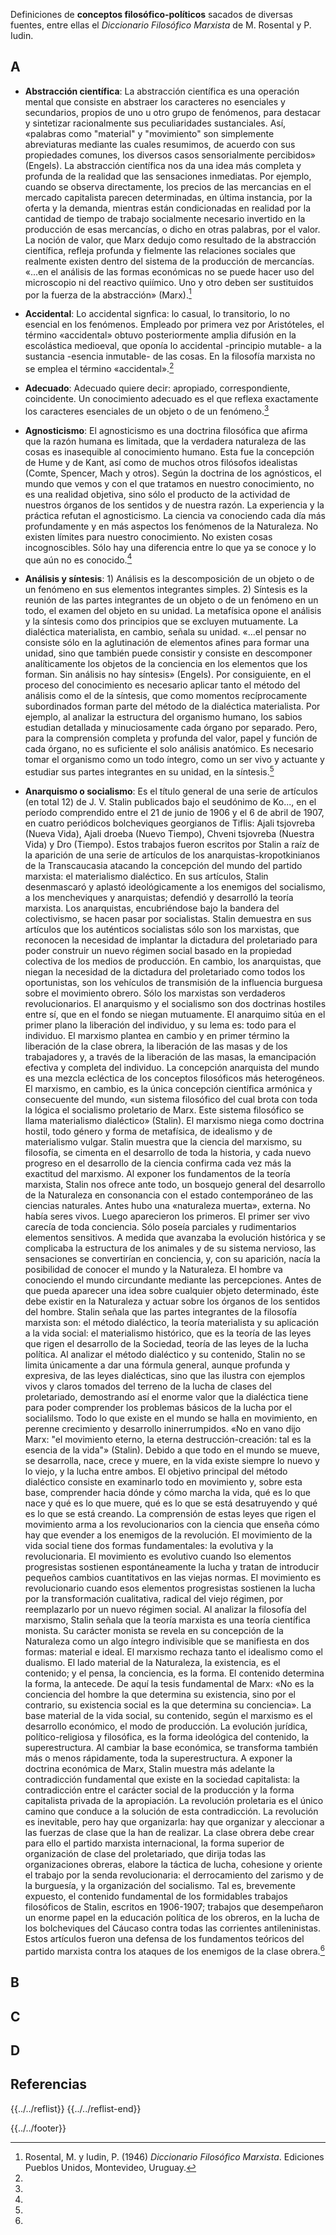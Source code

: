 {{header|1=Portada}}

Definiciones de '''conceptos filosófico-políticos''' sacados de diversas fuentes, entre ellas el ''Diccionario Filosófico Marxista'' de M. Rosental y P. Iudin.

== A ==

* '''Abstracción científica''': La abstracción científica es una operación mental que consiste en abstraer los caracteres no esenciales y secundarios, propios de uno u otro grupo de fenómenos, para destacar y sintetizar racionalmente sus peculiaridades sustanciales. Así, «palabras como "material" y "movimiento" son simplemente abreviaturas mediante las cuales resumimos, de acuerdo con sus propiedades comunes, los diversos casos sensorialmente percibidos» (Engels). La abstracción científica nos da una idea más completa y profunda de la realidad que las sensaciones inmediatas. Por ejemplo, cuando se observa directamente, los precios de las mercancias en el mercado capitalista parecen determinadas, en última instancia, por la oferta y la demanda, mientras están condicionadas en realidad por la cantidad de tiempo de trabajo socialmente necesario invertido en la producción de esas mercancías, o dicho en otras palabras, por el valor. La noción de valor, que Marx dedujo como resultado de la abstracción científica, refleja profunda y fielmente las relaciones sociales que realmente existen dentro del sistema de la producción de mercancías. «...en el análisis de las formas económicas no se puede hacer uso del microscopio ni del reactivo quiímico. Uno y otro deben ser sustituidos por la fuerza de la abstracción» (Marx).<ref name="dicfilmarxista">Rosental, M. y Iudin, P. (1946) ''Diccionario Filosófico Marxista''. Ediciones Pueblos Unidos, Montevideo, Uruguay.</ref>

* '''Accidental''': Lo accidental signfica: lo casual, lo transitorio, lo no esencial en los fenómenos. Empleado por primera vez por Aristóteles, el término «accidental» obtuvo posteriormente amplia difusión en la escolástica medioeval, que oponía lo accidental -principio mutable- a la sustancia -esencia inmutable- de las cosas. En la filosofía marxista no se emplea el término «accidental».<ref name="dicfilmarxista" />

* '''Adecuado''': Adecuado quiere decir: apropiado, correspondiente, coincidente. Un conocimiento adecuado es el que reflexa exactamente los caracteres esenciales de un objeto o de un fenómeno.<ref name="dicfilmarxista" />

* '''Agnosticismo''': El agnosticismo es una doctrina filosófica que afirma que la razón humana es limitada, que la verdadera naturaleza de las cosas es inasequible al conocimiento humano. Esta fue la concepción de Hume y de Kant, así como de muchos otros filósofos idealistas (Comte, Spencer, Mach y otros). Según la doctrina de los agnósticos, el mundo que vemos y con el que tratamos en nuestro conocimiento, no es una realidad objetiva, sino sólo el producto de la actividad de nuestros órganos de los sentidos y de nuestra razón. La experiencia y la práctica refutan el agnosticismo. La ciencia va conociendo cada día más profundamente y en más aspectos los fenómenos de la Naturaleza. No existen límites para nuestro conocimiento. No existen cosas incognoscibles. Sólo hay una diferencia entre lo que ya se conoce y lo que aún no es conocido.<ref name="dicfilmarxista" />

* '''Análisis y síntesis''': 1) Análisis es la descomposición de un objeto o de un fenómeno en sus elementos integrantes simples. 2) Síntesis es la reunión de las partes integrantes de un objeto o de un fenómeno en un todo, el examen del objeto en su unidad. La metafísica opone el análisis y la síntesis como dos principios que se excluyen mutuamente. La dialéctica materialista, en cambio, señala su unidad. «...el pensar no consiste sólo en la aglutinación de elementos afines para formar una unidad, sino que también puede consistir y consiste en descomponer analíticamente los objetos de la conciencia en los elementos que los forman. Sin análisis no hay síntesis» (Engels). Por consiguiente, en el proceso del conocimiento es necesario aplicar tanto el método del análisis como el de la síntesis, que como momentos recíprocamente subordinados forman parte del método de la dialéctica materialista. Por ejemplo, al analizar la estructura del organismo humano, los sabios estudian detallada y minuciosamente cada órgano por separado. Pero, para la comprensión completa y profunda del valor, papel y función de cada órgano, no es suficiente el solo análisis anatómico. Es necesario tomar el organismo como un todo íntegro, como un ser vivo y actuante y estudiar sus partes integrantes en su unidad, en la síntesis.<ref name="dicfilmarxista" />

* '''Anarquismo o socialismo''': Es el título general de una serie de artículos (en total 12) de J. V. Stalin publicados bajo el seudónimo de Ko..., en el período comprendido entre el 21 de junio de 1906 y el 6 de abril de 1907, en cuatro periódicos bolcheviques georgianos de Tiflis: Ajali tsjovreba (Nueva Vida), Ajali droeba (Nuevo Tiempo), Chveni tsjovreba (Nuestra Vida) y Dro (Tiempo). Estos trabajos fueron escritos por Stalin a raíz de la aparición de una serie de artículos de los anarquistas-kropotkinianos de la Transcaucasia atacando la concepción del mundo del partido marxista: el materialismo dialéctico. En sus artículos, Stalin desenmascaró y aplastó ideológicamente a los enemigos del socialismo, a los mencheviques y anarquistas; defendió y desarrolló la teoría marxista. Los anarquistas, encubriéndose bajo la bandera del colectivismo, se hacen pasar por socialistas. Stalin demuestra en sus artículos que los auténticos socialistas sólo son los marxistas, que reconocen la necesidad de implantar la dictadura del proletariado para poder construir un nuevo régimen social basado en la propiedad colectiva de los medios de producción. En cambio, los anarquistas, que niegan la necesidad de la dictadura del proletariado como todos los oportunistas, son los vehículos de transmisión de la influencia burguesa sobre el movimiento obrero. Sólo los marxistas son verdaderos revolucionarios. El anarquismo y el socialismo son dos doctrinas hostiles entre sí, que en el fondo se niegan mutuamente. El anarquimo sitúa en el primer plano la liberación del individuo, y su lema es: todo para el individuo. El marxismo plantea en cambio y en primer término la liberación de la clase obrera, la liberación de las masas y de los trabajadores y, a través de la liberación de las masas, la emancipación efectiva y completa del individuo. La concepción anarquista del mundo es una mezcla ecléctica de los conceptos filosóficos más heterogéneos. El marxismo, en cambio, es la única concepción científica armónica y consecuente del mundo, «un sistema filosófico del cual brota con toda la lógica el socialismo proletario de Marx. Este sistema filosófico se llama materialismo dialéctico» (Stalin). El marxismo niega como doctrina hostil, todo género y forma de metafísica, de idealismo y de materialismo vulgar. Stalin muestra que la ciencia del marxismo, su filosofía, se cimenta en el desarrollo de toda la historia, y cada nuevo progreso en el desarrollo de la ciencia confirma cada vez más la exactitud del marxismo. Al exponer los fundamentos de la teoría marxista, Stalin nos ofrece ante todo, un bosquejo general del desarrollo de la Naturaleza en consonancia con el estado contemporáneo de las ciencias naturales. Antes hubo una «naturaleza muerta», externa. No había seres vivos. Luego aparecieron los primeros. El primer ser vivo carecía de toda conciencia. Sólo poseía parciales y rudimentarios elementos sensitivos. A medida que avanzaba la evolución histórica y se complicaba la estructura de los animales y de su sistema nervioso, las sensaciones se convertirían en conciencia, y, con su aparición, nacía la posibilidad de conocer el mundo y la Naturaleza. El hombre va conociendo el mundo circundante mediante las percepciones. Antes de que pueda aparecer una idea sobre cualquier objeto determinado, éste debe existir en la Naturaleza y actuar sobre los órganos de los sentidos del hombre. Stalin señala que las partes integrantes de la filosofía marxista son: el método dialéctico, la teoría materialista y su aplicación a la vida social: el materialismo histórico, que es la teoría de las leyes que rigen el desarrollo de la Sociedad, teoría de las leyes de la lucha política. Al analizar el método dialéctico y su contenido, Stalin no se limita únicamente a dar una fórmula general, aunque profunda y expresiva, de las leyes dialécticas, sino que las ilustra con ejemplos vivos y claros tomados del terreno de la lucha de clases del proletariado, demostrando así el enorme valor que la dialéctica tiene para poder comprender los problemas básicos de la lucha por el socialilsmo. Todo lo que existe en el mundo se halla en movimiento, en perenne crecimiento y desarrollo ininerrumpidos. «No en vano dijo Marx: "el movimiento eterno, la eterna destrucción-creación: tal es la esencia de la vida"» (Stalin). Debido a que todo en el mundo se mueve, se desarrolla, nace, crece y muere, en la vida existe siempre lo nuevo y lo viejo, y la lucha entre ambos. El objetivo principal del método dialéctico consiste en examinarlo todo en movimiento y, sobre esta base, comprender hacia dónde y cómo marcha la vida, qué es lo que nace y qué es lo que muere, qué es lo que se está desatruyendo y qué es lo que se está creando. La comprensión de estas leyes que rigen el movimiento arma a los revolucionarios con la ciencia que enseña cómo hay que evender a los enemigos de la revolución. El movimiento de la vida social tiene dos formas fundamentales: la evolutiva y la revolucionaria. El movimiento es evolutivo cuando lso elementos progresistas sostienen espontáneamente la lucha y tratan de introducir pequeños cambios cuantitativos en las viejas normas. El movimiento es revolucionario cuando esos elementos progresistas sostienen la lucha por la transformación cualitativa, radical del viejo régimen, por reemplazarlo por un nuevo régimen social. Al analizar la filosofía del marxismo, Stalin señala que la teoría marxista es una teoría científica monista. Su carácter monista se revela en su concepción de la Naturaleza como un algo íntegro indivisible que se manifiesta en dos  formas: material e ideal. El marxismo rechaza tanto el idealismo como el dualismo. El lado material de la Naturaleza, la existencia, es el contenido; y el pensa, la conciencia, es la forma. El contenido determina la forma, la antecede. De aquí la tesis fundamental de Marx: «No es la conciencia del hombre la que determina su existencia, sino por el contrario, su existencia social es la que determina su conciencia». La base material de la vida social, su contenido, según el marxismo es el desarrollo económico, el modo de producción. La evolución jurídica, político-religiosa y filosófica, es la forma ideológica del contenido, la superestructura. Al cambiar la base económica, se transforma también más o menos rápidamente, toda la superestructura. A exponer la doctrina económica de Marx, Stalin muestra más adelante la contradicción fundamental que existe en la sociedad capitalista: la contradicción entre el carácter social de la producción y la forma capitalista privada de la apropiación. La revolución proletaria es el único camino que conduce a la solución de esta contradicción. La revolución es inevitable, pero hay que organizarla: hay que organizar y aleccionar a las fuerzas de clase que la han de realizar. La clase obrera debe crear para ello el partido marxista internacional, la forma superior de organización de clase del proletariado, que dirija todas las organizaciones obreras, elabore la táctica de lucha, cohesione y oriente el trabajo por la senda revolucionaria: el derrocamiento del zarismo y de la burguesía, y la organización del socialismo. Tal es, brevemente expuesto, el contenido fundamental de los formidables trabajos filosóficos de Stalin, escritos en 1906-1907; trabajos que desempeñaron un enorme papel en la educación política de los obreros, en la lucha de los bolcheviques del Cáucaso contra todas las corrientes antileninistas. Estos artículos fueron una defensa de los fundamentos teóricos del partido marxista contra los ataques de los enemigos de la clase obrera.<ref name="dicfilmarxista" />

== B ==

== C ==

== D ==

== Referencias ==
{{../../reflist}}
{{../../reflist-end}}

{{../../footer}}

